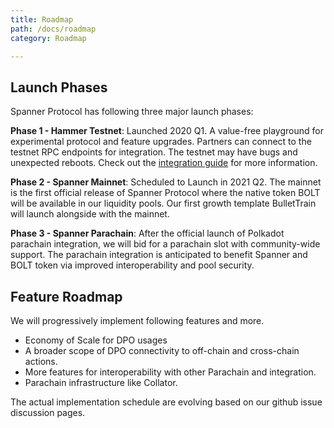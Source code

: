 ```yaml
---
title: Roadmap
path: /docs/roadmap
category: Roadmap

---
```

## Launch Phases

Spanner Protocol has following three major launch phases:

**Phase 1 - Hammer Testnet**: Launched 2020 Q1. A value-free playground for experimental protocol and feature upgrades. Partners can connect to the testnet RPC endpoints for integration. The testnet may have bugs and unexpected reboots. Check out the [integration guide](integration_guide.md) for more information.

**Phase 2 - Spanner Mainnet**: Scheduled to Launch in 2021 Q2. The mainnet is the first official release of Spanner Protocol where the native token BOLT will be available in our liquidity pools. Our first growth template BulletTrain will launch alongside with the mainnet.

**Phase 3 - Spanner Parachain**: After the official launch of Polkadot parachain integration, we will bid for a parachain slot with community-wide support. The parachain integration is anticipated to benefit Spanner and BOLT token via improved interoperability and pool security. 

## Feature Roadmap

We will progressively implement following features and more. 

-   Economy of Scale for DPO usages
-   A broader scope of DPO connectivity to off-chain and cross-chain actions.
-   More features for interoperability with other Parachain and integration. 
-   Parachain infrastructure like Collator. 

The actual implementation schedule are evolving based on our github issue discussion pages.
